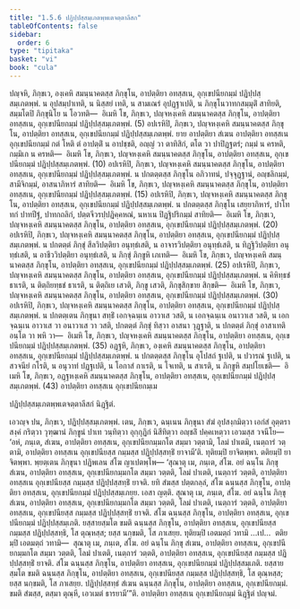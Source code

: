 ```yaml
---
title: "1.5.6 ปฏิปฺปสฺสมฺเภตพฺพเตจตฺตาลีสก"
tableOfContents: false
sidebar:
  order: 6
type: "tipitaka"
basket: "vi"
book: "cula"
---
```



<DynamicBreadcrumb />

<Division number="54" book="cula">

<Paragraph number="245" book="cula">
ปญฺจหิ, ภิกฺขเว, องฺเคหิ สมนฺนาคตสฺส ภิกฺขุโน, อาปตฺติยา อทสฺสเน, อุกฺเขปนียกมฺมํ ปฏิปฺปสฺสมฺเภตพฺพํ. น อุปสมฺปาเทติ, น นิสฺสยํ เทติ, น สามเณรํ อุปฏฺฐาเปติ, น ภิกฺขุโนวาทกสมฺมุติํ สาทิยติ, สมฺมโตปิ ภิกฺขุนิโย น โอวทติ—  อิเมหิ โข, ภิกฺขเว, ปญฺจหงฺเคหิ สมนฺนาคตสฺส ภิกฺขุโน, อาปตฺติยา อทสฺสเน, อุกฺเขปนียกมฺมํ ปฏิปฺปสฺสมฺเภตพฺพํ. (5)
</Paragraph>

<Paragraph number="246" book="cula">
อปเรหิปิ, ภิกฺขเว, ปญฺจหงฺเคหิ สมนฺนาคตสฺส ภิกฺขุโน, อาปตฺติยา อทสฺสเน, อุกฺเขปนียกมฺมํ ปฏิปฺปสฺสมฺเภตพฺพํ. ยาย อาปตฺติยา สํเฆน อาปตฺติยา อทสฺสเน อุกฺเขปนียกมฺมํ กตํ โหติ ตํ อาปตฺติํ น อาปชฺชติ, อญฺญํ วา ตาทิสิกํ, ตโต วา ปาปิฏฺฐตรํ; กมฺมํ น ครหติ, กมฺมิเก น ครหติ—  อิเมหิ โข, ภิกฺขเว, ปญฺจหงฺเคหิ สมนฺนาคตสฺส ภิกฺขุโน, อาปตฺติยา อทสฺสเน, อุกฺเขปนียกมฺมํ ปฏิปฺปสฺสมฺเภตพฺพํ. (10)
</Paragraph>

<Paragraph number="247" book="cula">
อปเรหิปิ, ภิกฺขเว, ปญฺจหงฺเคหิ สมนฺนาคตสฺส ภิกฺขุโน, อาปตฺติยา อทสฺสเน, อุกฺเขปนียกมฺมํ ปฏิปฺปสฺสมฺเภตพฺพํ. น ปกตตฺตสฺส ภิกฺขุโน อภิวาทนํ, ปจฺจุฏฺฐานํ, อญฺชลิกมฺมํ, สามีจิกมฺมํ, อาสนาภิหารํ สาทิยติ—  อิเมหิ โข, ภิกฺขเว, ปญฺจหงฺเคหิ สมนฺนาคตสฺส ภิกฺขุโน, อาปตฺติยา อทสฺสเน, อุกฺเขปนียกมฺมํ ปฏิปฺปสฺสมฺเภตพฺพํ. (15)
</Paragraph>

<Paragraph number="248" book="cula">
อปเรหิปิ, ภิกฺขเว, ปญฺจหงฺเคหิ สมนฺนาคตสฺส ภิกฺขุโน, อาปตฺติยา อทสฺสเน, อุกฺเขปนียกมฺมํ ปฏิปฺปสฺสมฺเภตพฺพํ. น ปกตตฺตสฺส ภิกฺขุโน เสยฺยาภิหารํ, ปาโททกํ ปาทปีฐํ, ปาทกถลิกํ, ปตฺตจีวรปฺปฏิคฺคหณํ, นหาเน ปิฏฺฐิปริกมฺมํ สาทิยติ—  อิเมหิ โข, ภิกฺขเว, ปญฺจหงฺเคหิ สมนฺนาคตสฺส ภิกฺขุโน, อาปตฺติยา อทสฺสเน, อุกฺเขปนียกมฺมํ ปฏิปฺปสฺสมฺเภตพฺพํ. (20)
</Paragraph>

<Paragraph number="249" book="cula">
อปเรหิปิ, ภิกฺขเว, ปญฺจหงฺเคหิ สมนฺนาคตสฺส ภิกฺขุโน, อาปตฺติยา อทสฺสเน, อุกฺเขปนียกมฺมํ ปฏิปฺปสฺสมฺเภตพฺพํ. น ปกตตฺตํ ภิกฺขุํ สีลวิปตฺติยา อนุทฺธํเสติ, น อาจารวิปตฺติยา อนุทฺธํเสติ, น ทิฏฺฐิวิปตฺติยา อนุทฺธํเสติ, น อาชีววิปตฺติยา อนุทฺธํเสติ, น ภิกฺขุํ ภิกฺขูหิ เภเทติ—  อิเมหิ โข, ภิกฺขเว, ปญฺจหงฺเคหิ สมนฺนาคตสฺส ภิกฺขุโน, อาปตฺติยา อทสฺสเน, อุกฺเขปนียกมฺมํ ปฏิปฺปสฺสมฺเภตพฺพํ. (25)
</Paragraph>

<Paragraph number="250" book="cula">
อปเรหิปิ, ภิกฺขเว, ปญฺจหงฺเคหิ สมนฺนาคตสฺส ภิกฺขุโน, อาปตฺติยา อทสฺสเน, อุกฺเขปนียกมฺมํ ปฏิปฺปสฺสมฺเภตพฺพํ. น คิหิทฺธชํ ธาเรติ, น ติตฺถิยทฺธชํ ธาเรติ, น ติตฺถิเย เสวติ, ภิกฺขู เสวติ, ภิกฺขุสิกฺขาย สิกฺขติ—  อิเมหิ โข, ภิกฺขเว, ปญฺจหงฺเคหิ สมนฺนาคตสฺส ภิกฺขุโน, อาปตฺติยา อทสฺสเน, อุกฺเขปนียกมฺมํ ปฏิปฺปสฺสมฺเภตพฺพํ. (30)
</Paragraph>

<Paragraph number="251" book="cula">
อปเรหิปิ, ภิกฺขเว, ปญฺจหงฺเคหิ สมนฺนาคตสฺส ภิกฺขุโน, อาปตฺติยา อทสฺสเน, อุกฺเขปนียกมฺมํ ปฏิปฺปสฺสมฺเภตพฺพํ. น ปกตตฺเตน ภิกฺขุนา สทฺธิํ เอกจฺฉนฺเน อาวาเส วสติ, น เอกจฺฉนฺเน อนาวาเส วสติ, น เอกจฺฉนฺเน อาวาเส วา อนาวาเส วา วสติ, ปกตตฺตํ ภิกฺขุํ ทิสฺวา อาสนา วุฏฺฐาติ, น ปกตตฺตํ ภิกฺขุํ อาสาเทติ อนฺโต วา พหิ วา—  อิเมหิ โข, ภิกฺขเว, ปญฺจหงฺเคหิ สมนฺนาคตสฺส ภิกฺขุโน, อาปตฺติยา อทสฺสเน, อุกฺเขปนียกมฺมํ ปฏิปฺปสฺสมฺเภตพฺพํ. (35)
</Paragraph>

<Paragraph number="252" book="cula">
อฏฺฐหิ, ภิกฺขเว, องฺเคหิ สมนฺนาคตสฺส ภิกฺขุโน, อาปตฺติยา อทสฺสเน, อุกฺเขปนียกมฺมํ ปฏิปฺปสฺสมฺเภตพฺพํ. น ปกตตฺตสฺส ภิกฺขุโน อุโปสถํ ฐเปติ, น ปวารณํ ฐเปติ, น สวจนียํ กโรติ, น อนุวาทํ ปฏฺฐเปติ, น โอกาสํ กาเรติ, น โจเทติ, น สาเรติ, น ภิกฺขูหิ สมฺปโยเชติ—  อิเมหิ โข, ภิกฺขเว, อฏฺฐหงฺเคหิ สมนฺนาคตสฺส ภิกฺขุโน, อาปตฺติยา อทสฺสเน, อุกฺเขปนียกมฺมํ ปฏิปฺปสฺสมฺเภตพฺพํ. (43)

</Paragraph>
</Division>

<Paragraph number="253" type="center" book="cula">
อาปตฺติยา อทสฺสเน อุกฺเขปนียกมฺเม

  
ปฏิปฺปสฺสมฺเภตพฺพเตจตฺตาลีสกํ นิฏฺฐิตํ.


</Paragraph>

<Division number="55" book="cula">

<Paragraph number="254" book="cula">
เอวญฺจ ปน, ภิกฺขเว, ปฏิปฺปสฺสมฺเภตพฺพํ. เตน, ภิกฺขเว, ฉนฺเนน ภิกฺขุนา สํฆํ อุปสงฺกมิตฺวา เอกํสํ อุตฺตราสงฺคํ กริตฺวา วุฑฺฒานํ ภิกฺขูนํ ปาเท วนฺทิตฺวา อุกฺกุฏิกํ นิสีทิตฺวา อญฺชลิํ ปคฺคเหตฺวา เอวมสฺส วจนีโย—  ‘อหํ, ภนฺเต, สํเฆน, อาปตฺติยา อทสฺสเน, อุกฺเขปนียกมฺมกโต สมฺมา วตฺตามิ, โลมํ ปาเตมิ, เนตฺถารํ วตฺตามิ, อาปตฺติยา อทสฺสเน อุกฺเขปนียสฺส กมฺมสฺส ปฏิปฺปสฺสทฺธิํ ยาจามี’ติ. ทุติยมฺปิ ยาจิตพฺพา. ตติยมฺปิ ยาจิตพฺพา. พฺยตฺเตน ภิกฺขุนา ปฏิพเลน สํโฆ ญาเปตพฺโพ—
</Paragraph>

<Paragraph number="255" book="cula">
‘สุณาตุ เม, ภนฺเต, สํโฆ. อยํ ฉนฺโน ภิกฺขุ สํเฆน, อาปตฺติยา อทสฺสเน, อุกฺเขปนียกมฺมกโต สมฺมา วตฺตติ, โลมํ ปาเตติ, เนตฺถารํ วตฺตติ, อาปตฺติยา อทสฺสเน อุกฺเขปนียสฺส กมฺมสฺส ปฏิปฺปสฺสทฺธิํ ยาจติ. ยทิ สํฆสฺส ปตฺตกลฺลํ, สํโฆ ฉนฺนสฺส ภิกฺขุโน, อาปตฺติยา อทสฺสเน, อุกฺเขปนียกมฺมํ ปฏิปฺปสฺสมฺเภยฺย. เอสา ญตฺติ.
</Paragraph>

<Paragraph number="256" book="cula">
สุณาตุ เม, ภนฺเต, สํโฆ. อยํ ฉนฺโน ภิกฺขุ สํเฆน, อาปตฺติยา อทสฺสเน, อุกฺเขปนียกมฺมกโต สมฺมา วตฺตติ, โลมํ ปาเตติ, เนตฺถารํ วตฺตติ, อาปตฺติยา อทสฺสเน, อุกฺเขปนียสฺส กมฺมสฺส ปฏิปฺปสฺสทฺธิํ ยาจติ. สํโฆ ฉนฺนสฺส ภิกฺขุโน, อาปตฺติยา อทสฺสเน, อุกฺเขปนียกมฺมํ ปฏิปฺปสฺสมฺเภติ. ยสฺสายสฺมโต ขมติ ฉนฺนสฺส ภิกฺขุโน, อาปตฺติยา อทสฺสเน, อุกฺเขปนียสฺส กมฺมสฺส ปฏิปฺปสฺสทฺธิ, โส ตุณฺหสฺส; ยสฺส นกฺขมติ, โส ภาเสยฺย.
</Paragraph>

<Paragraph number="257" book="cula">
ทุติยมฺปิ เอตมตฺถํ วทามิ …เป…  ตติยมฺปิ เอตมตฺถํ วทามิ—  สุณาตุ เม, ภนฺเต, สํโฆ. อยํ ฉนฺโน ภิกฺขุ สํเฆน, อาปตฺติยา อทสฺสเน, อุกฺเขปนียกมฺมกโต สมฺมา วตฺตติ, โลมํ ปาเตติ, เนตฺถารํ วตฺตติ, อาปตฺติยา อทสฺสเน, อุกฺเขปนียสฺส กมฺมสฺส ปฏิปฺปสฺสทฺธิํ ยาจติ. สํโฆ ฉนฺนสฺส ภิกฺขุโน, อาปตฺติยา อทสฺสเน, อุกฺเขปนียกมฺมํ ปฏิปฺปสฺสมฺเภติ. ยสฺสายสฺมโต ขมติ ฉนฺนสฺส ภิกฺขุโน, อาปตฺติยา อทสฺสเน, อุกฺเขปนียสฺส กมฺมสฺส ปฏิปฺปสฺสทฺธิ, โส ตุณฺหสฺส; ยสฺส นกฺขมติ, โส ภาเสยฺย.
</Paragraph>

<Paragraph number="258" book="cula">
ปฏิปฺปสฺสทฺธํ สํเฆน ฉนฺนสฺส ภิกฺขุโน, อาปตฺติยา อทสฺสเน, อุกฺเขปนียกมฺมํ. ขมติ สํฆสฺส, ตสฺมา ตุณฺหี, เอวเมตํ ธารยามี’”ติ.

</Paragraph>
</Division>

<Paragraph number="259" type="center" book="cula">
อาปตฺติยา อทสฺสเน อุกฺเขปนียกมฺมํ นิฏฺฐิตํ ปญฺจมํ.
</Paragraph>